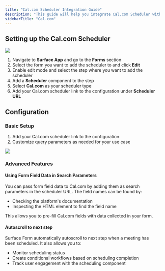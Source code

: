 ```yaml
---
title: "Cal.com Scheduler Integration Guide"
description: "This guide will help you integrate Cal.com Scheduler with Surface Products"
sidebarTitle: "Cal.com"
---
```


## Setting up the Cal.com Scheduler

<Frame>
    <img src="/images/integrations/calendly/1.png" />
</Frame>

1. Navigate to **Surface App** and go to the **Forms** section
2. Select the form you want to add the scheduler to and click **Edit**
3. Enable edit mode and select the step where you want to add the scheduler
4. Add a **Scheduler** component to the step
5. Select **Cal.com** as your scheduler type
6. Add your Cal.com scheduler link to the configuration under **Scheduler URL**

## Configuration

### Basic Setup
1. Add your Cal.com scheduler link to the configuration
2. Customize query parameters as needed for your use case

<Frame>
    <img src="/images/integrations/cal.com/1.png" />
</Frame>

### Advanced Features

#### Using Form Field Data in Search Parameters
You can pass form field data to Cal.com by adding them as search parameters in the scheduler URL. The field names can be found by:
- Checking the platform's documentation
- Inspecting the HTML element to find the field name

This allows you to pre-fill Cal.com fields with data collected in your form.

#### Autoscroll to next step
Surface Form automatically autoscroll to next step when a meeting has been scheduled. It also allows you to:
- Monitor scheduling status
- Create conditional workflows based on scheduling completion
- Track user engagement with the scheduling component
